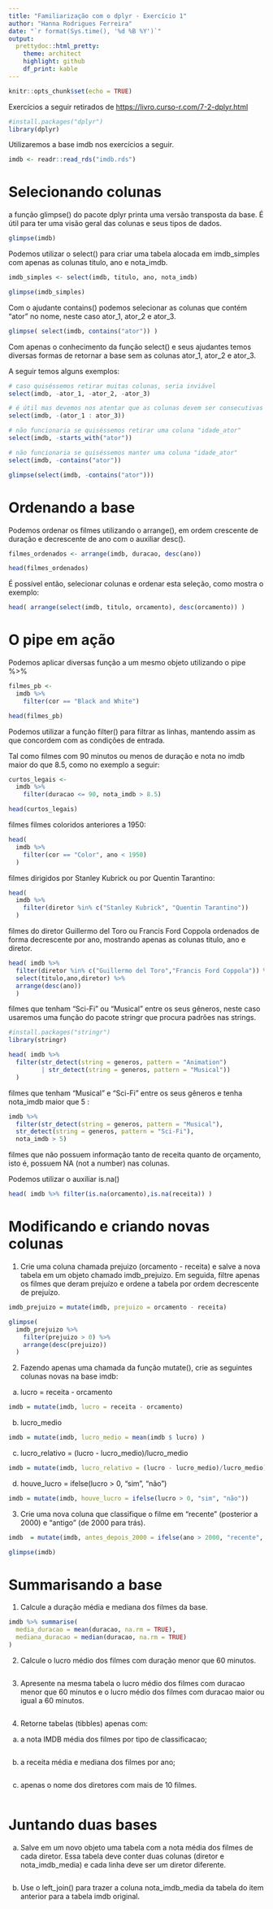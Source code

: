 ```yaml
---
title: "Familiarização com o dplyr - Exercício 1"
author: "Hanna Rodrigues Ferreira"
date: "`r format(Sys.time(), '%d %B %Y')`"
output: 
  prettydoc::html_pretty:
    theme: architect
    highlight: github
    df_print: kable
---
```


```r
knitr::opts_chunk$set(echo = TRUE)
```

Exercícios a seguir retirados de <https://livro.curso-r.com/7-2-dplyr.html>

```r
#install.packages("dplyr")
library(dplyr)
```

Utilizaremos a base imdb nos exercícios a seguir.



```r
imdb <- readr::read_rds("imdb.rds")
```

# Selecionando colunas

a função glimpse() do pacote dplyr printa uma versão transposta da base. É útil para ter uma visão geral das colunas e seus tipos de dados. 

```r
glimpse(imdb)
```


Podemos utilizar o select() para criar uma tabela alocada em imdb_simples com apenas as colunas titulo, ano e nota_imdb.

```r
imdb_simples <- select(imdb, titulo, ano, nota_imdb)

glimpse(imdb_simples)
```

Com o ajudante contains() podemos selecionar as colunas que contém "ator" no nome, neste caso ator_1, ator_2 e ator_3.

```r

glimpse( select(imdb, contains("ator")) )

```

Com apenas o conhecimento da função select() e seus ajudantes temos diversas formas de retornar a base sem as colunas ator_1, ator_2 e ator_3.

A seguir temos alguns exemplos:

```r

# caso quiséssemos retirar muitas colunas, seria inviável
select(imdb, -ator_1, -ator_2, -ator_3)

# é útil mas devemos nos atentar que as colunas devem ser consecutivas
select(imdb, -(ator_1 : ator_3)) 

# não funcionaria se quiséssemos retirar uma coluna "idade_ator"
select(imdb, -starts_with("ator")) 

# não funcionaria se quiséssemos manter uma coluna "idade_ator"
select(imdb, -contains("ator"))

```

```r

glimpse(select(imdb, -contains("ator")))

```

# Ordenando a base

Podemos ordenar os filmes utilizando o arrange(), em ordem crescente de duração e decrescente de ano com o auxiliar desc().

```r

filmes_ordenados <- arrange(imdb, duracao, desc(ano))

head(filmes_ordenados)

```

É possível então, selecionar colunas e ordenar esta seleção, como mostra o exemplo:

```r

head( arrange(select(imdb, titulo, orcamento), desc(orcamento)) )

```

# O pipe em ação

Podemos aplicar diversas função a um mesmo objeto utilizando o pipe %>%

```r

filmes_pb <- 
  imdb %>% 
    filter(cor == "Black and White")

head(filmes_pb)

```

 Podemos utilizar a função filter() para filtrar as linhas, mantendo assim as que concordem com as condições de entrada.
 
Tal como filmes com 90 minutos ou menos de duração e nota no imdb maior do que 8.5, como no exemplo a seguir:

```r

curtos_legais <-
  imdb %>%
    filter(duracao <= 90, nota_imdb > 8.5)

head(curtos_legais)

```

filmes filmes coloridos anteriores a 1950:

```r

head(
  imdb %>%
    filter(cor == "Color", ano < 1950)
  )

```

filmes dirigidos por Stanley Kubrick ou por Quentin Tarantino:

```r

head(
  imdb %>%
    filter(diretor %in% c("Stanley Kubrick", "Quentin Tarantino"))
  )

```

filmes do diretor Guillermo del Toro ou Francis Ford Coppola ordenados de forma decrescente por ano, mostrando apenas as colunas titulo, ano e diretor.

```r


head( imdb %>%
  filter(diretor %in% c("Guillermo del Toro","Francis Ford Coppola")) %>% 
  select(titulo,ano,diretor) %>% 
  arrange(desc(ano))
  )

```

filmes que tenham “Sci-Fi” ou “Musical” entre os seus gêneros, neste caso usaremos uma função do pacote stringr que procura padrões nas strings.

```r

#install.packages("stringr")
library(stringr)

head( imdb %>%
  filter(str_detect(string = generos, pattern = "Animation")
         | str_detect(string = generos, pattern = "Musical"))
  )

```

filmes que tenham “Musical” e “Sci-Fi” entre os seus gêneros e tenha nota_imdb maior que 5 :

```r

imdb %>%
  filter(str_detect(string = generos, pattern = "Musical"),
  str_detect(string = generos, pattern = "Sci-Fi"),
  nota_imdb > 5)

```

filmes que não possuem informação tanto de receita quanto de orçamento, isto é, possuem NA (not a number) nas colunas.

Podemos utilizar o auxiliar is.na()

```r

head( imdb %>% filter(is.na(orcamento),is.na(receita)) )

```

# Modificando e criando novas colunas

1. Crie uma coluna chamada prejuizo (orcamento - receita) e salve a nova tabela em um objeto chamado imdb_prejuizo. Em seguida, filtre apenas os filmes que deram prejuízo e ordene a tabela por ordem decrescente de prejuízo.


```r

imdb_prejuizo = mutate(imdb, prejuizo = orcamento - receita)

glimpse(
  imdb_prejuizo %>% 
    filter(prejuizo > 0) %>% 
    arrange(desc(prejuizo))
  )

```

2. Fazendo apenas uma chamada da função mutate(), crie as seguintes colunas novas na base imdb:

a. lucro = receita - orcamento


```r

imdb = mutate(imdb, lucro = receita - orcamento)

```

b. lucro_medio


```r

imdb = mutate(imdb, lucro_medio = mean(imdb $ lucro) )

```

c. lucro_relativo = (lucro - lucro_medio)/lucro_medio


```r

imdb = mutate(imdb, lucro_relativo = (lucro - lucro_medio)/lucro_medio)

```

d. houve_lucro = ifelse(lucro > 0, "sim", "não")


```r

imdb = mutate(imdb, houve_lucro = ifelse(lucro > 0, "sim", "não"))

```

3. Crie uma nova coluna que classifique o filme em "recente" (posterior a 2000) e "antigo" (de 2000 para trás).



```r

imdb  = mutate(imdb, antes_depois_2000 = ifelse(ano > 2000, "recente", "antigo"))

```

```r

glimpse(imdb)

```

# Summarisando a base

 1. Calcule a duração média e mediana dos filmes da base.

```r

imdb %>% summarise(
  media_duracao = mean(duracao, na.rm = TRUE),
  mediana_duracao = median(duracao, na.rm = TRUE)
)

```

 2. Calcule o lucro médio dos filmes com duração menor que 60 minutos.

```r



```

3. Apresente na mesma tabela o lucro médio dos filmes com duracao menor que 60 minutos e o lucro médio dos filmes com duracao maior ou igual a 60 minutos.

```r



```

 4. Retorne tabelas (tibbles) apenas com:

a. a nota IMDB média dos filmes por tipo de classificacao;

```r



```

b. a receita média e mediana dos filmes por ano;

```r



```

 c. apenas o nome dos diretores com mais de 10 filmes.

```r



```

# Juntando duas bases

 a. Salve em um novo objeto uma tabela com a nota média dos filmes de cada diretor. Essa tabela deve conter duas colunas (diretor e nota_imdb_media) e cada linha deve ser um diretor diferente.

```r



```

 b. Use o left_join() para trazer a coluna nota_imdb_media da tabela do item anterior para a tabela imdb original.

```r



```

